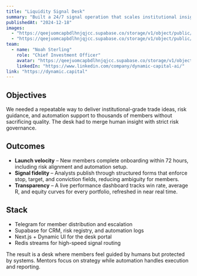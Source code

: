 ```yaml
---
title: "Liquidity Signal Desk"
summary: "Built a 24/7 signal operation that scales institutional insights to 8,500+ members while preserving bespoke mentorship."
publishedAt: "2024-12-18"
images:
  - "https://qeejuomcapbdlhnjqjcc.supabase.co/storage/v1/object/public/magic-portfolio/images/projects/liquidity-desk/cover-01.jpg"
  - "https://qeejuomcapbdlhnjqjcc.supabase.co/storage/v1/object/public/magic-portfolio/images/projects/liquidity-desk/cover-02.jpg"
team:
  - name: "Noah Sterling"
    role: "Chief Investment Officer"
    avatar: "https://qeejuomcapbdlhnjqjcc.supabase.co/storage/v1/object/public/magic-portfolio/images/avatar.jpg"
    linkedIn: "https://www.linkedin.com/company/dynamic-capital-ai/"
link: "https://dynamic.capital"
---
```


## Objectives

We needed a repeatable way to deliver institutional-grade trade ideas, risk guidance, and automation support to thousands of members without sacrificing quality. The desk had to merge human insight with strict risk governance.

## Outcomes

- **Launch velocity** – New members complete onboarding within 72 hours, including risk alignment and automation setup.
- **Signal fidelity** – Analysts publish through structured forms that enforce stop, target, and conviction fields, reducing ambiguity for members.
- **Transparency** – A live performance dashboard tracks win rate, average R, and equity curves for every portfolio, refreshed in near real time.

## Stack

- Telegram for member distribution and escalation
- Supabase for CRM, risk registry, and automation logs
- Next.js + Dynamic UI for the desk portal
- Redis streams for high-speed signal routing

The result is a desk where members feel guided by humans but protected by systems. Mentors focus on strategy while automation handles execution and reporting.

